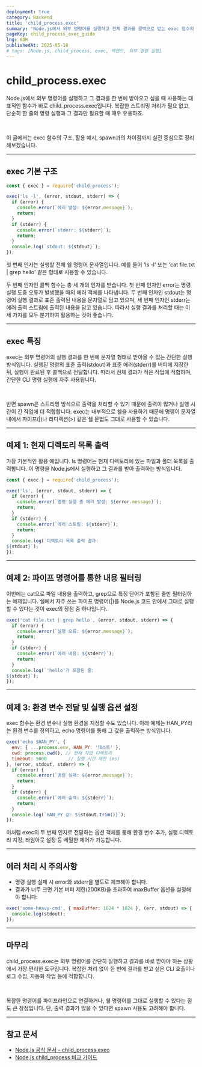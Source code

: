```yaml
---
deployment: true
category: Backend
title: 'child_process.exec'
summary: 'Node.js에서 외부 명령어를 실행하고 전체 결과를 콜백으로 받는 exec 함수의 사용법과 실전 예제를 알아봅니다.'
pageKey: child_process_exec_guide
lng: KOR
publishedAt: 2025-05-18
# tags: [Node.js, child_process, exec, 백엔드, 외부 명령 실행]
---
```


# child_process.exec

Node.js에서 외부 명령어를 실행하고 그 결과를 한 번에 받아오고 싶을 때 사용하는 대표적인 함수가 바로 <codeline>child_process.exec</codeline>입니다. 복잡한 스트리밍 처리가 필요 없고, 단순히 한 줄의 명령 실행과 그 결과만 필요할 때 매우 유용하죠.

<br />

이 글에서는 <codeline>exec</codeline> 함수의 구조, 활용 예시, <codeline>spawn</codeline>과의 차이점까지 실전 중심으로 정리해보겠습니다.

---

## exec 기본 구조

```javascript title="child_process-exec" showLineNumbers
const { exec } = require('child_process');

exec('ls -l', (error, stdout, stderr) => {
  if (error) {
    console.error(`에러 발생: ${error.message}`);
    return;
  }
  if (stderr) {
    console.error(`stderr: ${stderr}`);
    return;
  }
  console.log(`stdout: ${stdout}`);
});
```

첫 번째 인자는 실행할 전체 쉘 명령어 문자열입니다. 예를 들어 'ls -l' 또는 'cat file.txt | grep hello' 같은 형태로 사용할 수 있습니다.

두 번째 인자인 콜백 함수는 총 세 개의 인자를 받습니다. 첫 번째 인자인 error는 명령 실행 도중 오류가 발생했을 때의 에러 객체를 나타냅니다. 두 번째 인자인 stdout는 명령어 실행 결과로 표준 출력된 내용을 문자열로 담고 있으며, 세 번째 인자인 stderr는 에러 출력 스트림에 출력된 내용을 담고 있습니다. 따라서 실행 결과를 처리할 때는 이 세 가지를 모두 분기하여 활용하는 것이 좋습니다.

---

## exec 특징

exec는 외부 명령어의 실행 결과를 한 번에 문자열 형태로 받아올 수 있는 간단한 실행 방식입니다. 실행된 명령의 표준 출력(stdout)과 표준 에러(stderr)를 버퍼에 저장한 뒤, 실행이 완료된 후 콜백으로 전달합니다. 따라서 전체 결과가 적은 작업에 적합하며, 간단한 CLI 명령 실행에 자주 사용됩니다.

<br />

반면 spawn은 스트리밍 방식으로 출력을 처리할 수 있기 때문에 출력이 많거나 실행 시간이 긴 작업에 더 적합합니다. exec는 내부적으로 쉘을 사용하기 때문에 명령어 문자열 내에서 파이프(|)나 리디렉션(>) 같은 쉘 문법도 그대로 사용할 수 있습니다.



---

## 예제 1: 현재 디렉토리 목록 출력

가장 기본적인 활용 예입니다. <codeline>ls</codeline> 명령어는 현재 디렉토리에 있는 파일과 폴더 목록을 출력합니다. 이 명령을 Node.js에서 실행하고 그 결과를 받아 출력하는 방식입니다.

```javascript title="child_process-exec" showLineNumbers
const { exec } = require('child_process');

exec('ls', (error, stdout, stderr) => {
  if (error) {
    console.error(`명령 실행 중 에러 발생: ${error.message}`);
    return;
  }
  if (stderr) {
    console.error(`에러 스트림: ${stderr}`);
    return;
  }
  console.log(`디렉토리 목록 출력 결과:
${stdout}`);
});
```

---

## 예제 2: 파이프 명령어를 통한 내용 필터링

이번에는 <codeline>cat</codeline>으로 파일 내용을 출력하고, <codeline>grep</codeline>으로 특정 단어가 포함된 줄만 필터링하는 예제입니다. 쉘에서 자주 쓰는 파이프 명령어(<codeline>|</codeline>)를 Node.js 코드 안에서 그대로 실행할 수 있다는 것이 <codeline>exec</codeline>의 장점 중 하나입니다.

```javascript title="child_process-exec" showLineNumbers
exec('cat file.txt | grep hello', (error, stdout, stderr) => {
  if (error) {
    console.error(`실행 오류: ${error.message}`);
    return;
  }
  if (stderr) {
    console.error(`에러 내용: ${stderr}`);
    return;
  }
  console.log(`'hello'가 포함된 줄:
${stdout}`);
});
```

---

## 예제 3: 환경 변수 전달 및 실행 옵션 설정

<codeline>exec</codeline> 함수는 환경 변수나 실행 환경을 지정할 수도 있습니다. 아래 예제는 HAN_PY라는 환경 변수를 정의하고, echo 명령어를 통해 그 값을 출력하는 방식입니다.

```javascript title="child_process-exec" showLineNumbers
exec('echo $HAN_PY', {
  env: { ...process.env, HAN_PY: '테스트' },
  cwd: process.cwd(), // 현재 작업 디렉토리
  timeout: 5000        // 실행 시간 제한 (ms)
}, (error, stdout, stderr) => {
  if (error) {
    console.error(`명령 실패: ${error.message}`);
    return;
  }
  if (stderr) {
    console.error(`에러 출력: ${stderr}`);
    return;
  }
  console.log(`HAN_PY 값: ${stdout.trim()}`);
});
```

이처럼 <codeline>exec</codeline>의 두 번째 인자로 전달하는 옵션 객체를 통해 환경 변수 추가, 실행 디렉토리 지정, 타임아웃 설정 등 세밀한 제어가 가능합니다.


---

## 에러 처리 시 주의사항

- 명령 실행 실패 시 <codeline>error</codeline>와 <codeline>stderr</codeline>을 별도로 체크해야 합니다.
- 결과가 너무 크면 기본 버퍼 제한(200KB)을 초과하여 <codeline>maxBuffer</codeline> 옵션을 설정해야 합니다:

```javascript title="child_process-exec" showLineNumbers
exec('some-heavy-cmd', { maxBuffer: 1024 * 1024 }, (err, stdout) => {
  console.log(stdout);
});
```

---

## 마무리

<codeline>child_process.exec</codeline>는 외부 명령어를 간단히 실행하고 결과를 바로 받아야 하는 상황에서 가장 편리한 도구입니다. 복잡한 처리 없이 한 번에 결과를 받고 싶은 CLI 호출이나 로그 수집, 자동화 작업 등에 적합합니다.

<br />

복잡한 명령어를 파이프라인으로 연결하거나, 쉘 명령어를 그대로 실행할 수 있다는 점도 큰 장점입니다. 단, 출력 결과가 많을 수 있다면 <codeline>spawn</codeline> 사용도 고려해야 합니다.

---

## 참고 문서

- [Node.js 공식 문서 - child_process.exec](https://nodejs.org/api/child_process.html#child_process_child_process_exec_command_options_callback)
- [Node.js child_process 비교 가이드](https://nodejs.org/api/child_process.html)